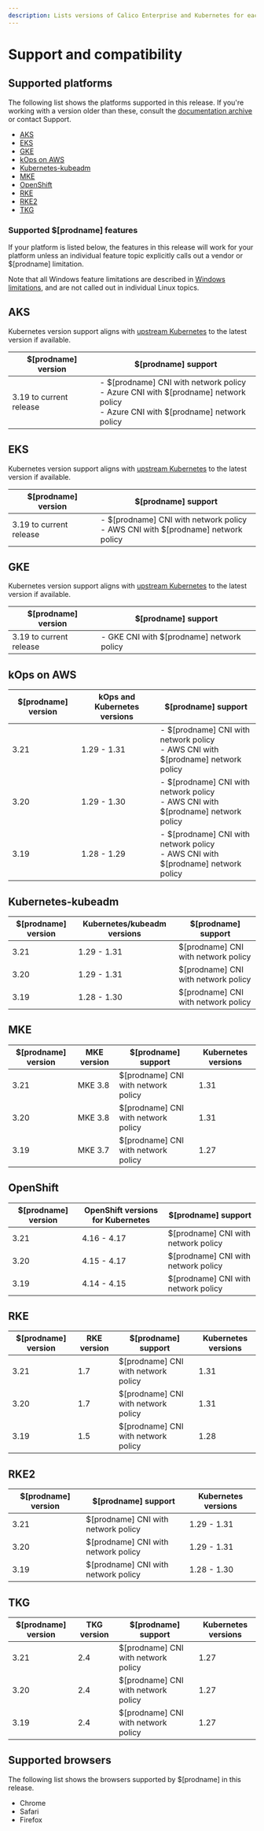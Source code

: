 ```yaml
---
description: Lists versions of Calico Enterprise and Kubernetes for each platform.
---
```


# Support and compatibility

## Supported platforms

The following list shows the platforms supported in this release. If you're working with a version older than these, consult the [documentation archive](https://docs.tigera.io/archive) or contact Support.

- [AKS](#aks)
- [EKS](#eks)
- [GKE](#gke)
- [kOps on AWS](#kops-on-aws)
- [Kubernetes-kubeadm](#kubernetes-kubeadm)
- [MKE](#mke)
- [OpenShift](#openshift)
- [RKE](#rke)
- [RKE2](#rke2)
- [TKG](#tkg)

### Supported $[prodname] features

If your platform is listed below, the features in this release will work for your platform unless an individual feature topic explicitly calls out a vendor or $[prodname] limitation.

Note that all Windows feature limitations are described in [Windows limitations](install-on-clusters/windows-calico/limitations.mdx), and are not called out in individual Linux topics.

## AKS

Kubernetes version support aligns with [upstream Kubernetes](#kubernetes-kubeadm) to the latest version if available.

| $[prodname] version    | $[prodname] support                                                                                                                        |
| ----------------------- | ------------------------------------------------------------------------------------------------------------------------------------------- |
| 3.19 to current release | - $[prodname] CNI with network policy<br />- Azure CNI with $[prodname] network policy <br />- Azure CNI with $[prodname] network policy |

## EKS

Kubernetes version support aligns with [upstream Kubernetes](#kubernetes-kubeadm) to the latest version if available.

| $[prodname] version    | $[prodname] support                                                                   |
| ----------------------- | -------------------------------------------------------------------------------------- |
| 3.19 to current release | - $[prodname] CNI with network policy<br />- AWS CNI with $[prodname] network policy |

## GKE

Kubernetes version support aligns with [upstream Kubernetes](#kubernetes-kubeadm) to the latest version if available.

| $[prodname] version    | $[prodname] support                       |
| ----------------------- | ------------------------------------------ |
| 3.19 to current release | - GKE CNI with $[prodname] network policy |

## kOps on AWS

| $[prodname] version | kOps and Kubernetes versions | $[prodname] support                                                                   |
| -------------------- | ---------------------------- | -------------------------------------------------------------------------------------- |
| 3.21                 | 1.29 - 1.31                  | - $[prodname] CNI with network policy<br />- AWS CNI with $[prodname] network policy |
| 3.20                 | 1.29 - 1.30                  | - $[prodname] CNI with network policy<br />- AWS CNI with $[prodname] network policy |
| 3.19                 | 1.28 - 1.29                  | - $[prodname] CNI with network policy<br />- AWS CNI with $[prodname] network policy |

## Kubernetes-kubeadm

| $[prodname] version | Kubernetes/kubeadm versions | $[prodname] support                 |
| -------------------- | --------------------------- | ------------------------------------ |
| 3.21                 | 1.29 - 1.31                 | $[prodname] CNI with network policy |
| 3.20                 | 1.29 - 1.31                 | $[prodname] CNI with network policy |
| 3.19                 | 1.28 - 1.30                 | $[prodname] CNI with network policy |

## MKE

| $[prodname] version | MKE version | $[prodname] support                 | Kubernetes versions |
| -------------------- | ----------- | ------------------------------------ | ------------------- |
| 3.21                 | MKE 3.8     | $[prodname] CNI with network policy | 1.31                |
| 3.20                 | MKE 3.8     | $[prodname] CNI with network policy | 1.31                |
| 3.19                 | MKE 3.7     | $[prodname] CNI with network policy | 1.27                |

## OpenShift

| $[prodname] version | OpenShift versions for Kubernetes | $[prodname] support                 |
| -------------------- | --------------------------------- | ------------------------------------ |
| 3.21                 | 4.16 - 4.17                       | $[prodname] CNI with network policy |
| 3.20                 | 4.15 - 4.17                       | $[prodname] CNI with network policy |
| 3.19                 | 4.14 - 4.15                       | $[prodname] CNI with network policy |

## RKE

| $[prodname] version | RKE version | $[prodname] support                 | Kubernetes versions |
| -------------------- | ----------- | ------------------------------------ | ------------------- |
| 3.21                 | 1.7         | $[prodname] CNI with network policy | 1.31                |
| 3.20                 | 1.7         | $[prodname] CNI with network policy | 1.31                |
| 3.19                 | 1.5         | $[prodname] CNI with network policy | 1.28                |

## RKE2

| $[prodname] version | $[prodname] support                 | Kubernetes versions |
| -------------------- | ------------------------------------ | ------------------- |
| 3.21                 | $[prodname] CNI with network policy | 1.29 - 1.31         |
| 3.20                 | $[prodname] CNI with network policy | 1.29 - 1.31         |
| 3.19                 | $[prodname] CNI with network policy | 1.28 - 1.30         |

## TKG

| $[prodname] version | TKG version | $[prodname] support                 | Kubernetes versions |
| -------------------- | ----------- | ------------------------------------ | ------------------- |
| 3.21                 | 2.4         | $[prodname] CNI with network policy | 1.27                |
| 3.20                 | 2.4         | $[prodname] CNI with network policy | 1.27                |
| 3.19                 | 2.4         | $[prodname] CNI with network policy | 1.27                |

## Supported browsers

The following list shows the browsers supported by $[prodname] in this release.

- Chrome
- Safari
- Firefox
